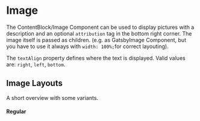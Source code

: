 
<Meta title="Components/Image" component={Image} />

# Image

The ContentBlock/Image Component can be used to display pictures with a description and an optional `attribution` tag in the bottom right corner.
The image itself is passed as children. (e.g. as GatsbyImage Component, but you have to use it always with `width: 100%;`for correct layouting).

The `textAlign` property defines where the text is displayed.
Valid values are: `right`, `left`, `bottom`.

## Image Layouts

A short overview with some variants.

#### Regular

<Canvas>
  <Story story={Regular} />
</Canvas>
